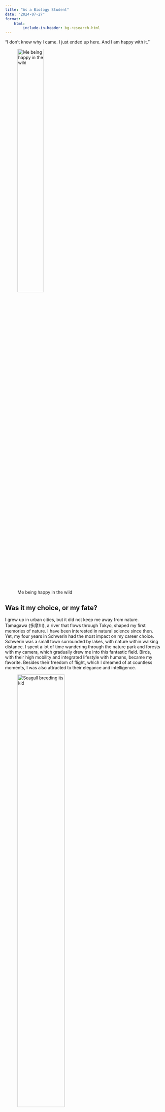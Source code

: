 ```yaml
---
title: "As a Biology Student"
date: "2024-07-27"
format:
    html:
        include-in-header: bg-research.html
---
```


"I don’t know why I came. I just ended up here. And I am happy with it. "

![Me being happy in the wild](/assets/images/hu-in-heath-cropped.jpg){width="45%"}

## Was it my choice, or my fate?

I grew up in urban cities, but it did not keep me away from nature. Tamagawa (多摩川), a river that flows through Tokyo, shaped my first memories of nature. I have been interested in natural science since then. Yet, my four years in Schwerin had the most impact on my career choice. Schwerin was a small town surrounded by lakes, with nature within walking distance. I spent a lot of time wandering through the nature park and forests with my camera, which gradually drew me into this fantastic field. Birds, with their high mobility and integrated lifestyle with humans, became my favorite. Besides their freedom of flight, which I dreamed of at countless moments, I was also attracted to their elegance and intelligence.

![Seagull breeding its kid](../assets/images/seagull.jpg){width=60%}

Another passion of mine lies in the ocean. The magical power of the ocean has attracted me in so many ways, too many to sort through. It feels like a born instinct how the sounds of waves, the blue of the depths, and the twinkling of the water trigger my emotions and actions. 

I love thinking, sometimes even a bit too much. I have lost count of how many times I sat on the rocks, looking at the starlight's reflection in the great lake of Schwerin, thinking about how vastly wide the universe is, and how insanely long time flows. Every time I think about this, I am amazed by the complexity of life, which blooms so brightly and desperately in the eye of Laplace’s demon.

<!-- ![Schweriner Schloss under the stars](../assets/images/schwerin-starlight.jpg){width=60%} -->

All of this, and much more, have ultimately led me on the path of becoming a biologist. 

## University

I started my degree program in 2020 at [Universität Hamburg](https://www.biologie.uni-hamburg.de/en.html) and received my bachelor's degree at 2024. Currently, I am further pursuing my master degree.

Besides the basic modules obligatory for everyone studying biology, I attended various elective courses during my bachelor and master studies. Many of them have already paid off with knowledge and skills later on, and some have meaningfully shaped my current specialization.

### Molecular Biology

Like many others, I thought about how my studies could support my future. The first time I stood at the crossroads, molecular biology, or specifically, biotechnology, seemed the most promising. But as I delved deeper, I noticed my lack of constant passion for the technology. They mean more as techniques and methods to me, not as research itself. I needed something more "biological" to immerse myself in. For the first time, I felt eager to answer questions at the front line of research. The questions which are confusing researchers, but also reveal the beauty of life. At the meantime, I had some new experience outside the lab, which reminded me on my original passion. This has made me decide that I don’t want to commit myself to a career that is totally inside the lab, but to take advantage of my knowledge and skills gained in this field to support my career that combines molecular biology with something else.

### The first HiWi

All I have now, and who I have become, could never have been possible if I hadn't sent that email back in 2022. It was the second time I saw the hiring ad for a student assistant. The professors in our department hire students yearly to assist with bachelor basic courses, particularly *Animal Physiology* in my case. Since these courses are mandatory, the number of attendees is high. In the first normal year after COVID, they faced a shortage of hands. Many others, who might have considered the job, were worried about whether they could be up to it, like I was. But seeing the ad twice?

:::{.mini}
“Well, maybe my German is not good enough, maybe I didn’t have the best grade in that course, but why not give it a try?” 
:::

I took it as a reminder of my fate and the last chance to get on that ride. And this, my friend, changed my life. Or anyway, my life would have to change at some point, but with this decision, I held the opportunity tight in my hand, even if I did not realize it back then.

It turned out the three-week job went very well. I had a good time and learned a lot, even though I was the one teaching others. This experience helped me overcome my anxiety in front of people, taught me the joy of helping others, and provided me with my first network in my career - with my future thesis supervisor, Dr. Kim Rohlfing.

### Bachelor thesis

Kim was a very talkative and passionate person. During the week we led the course together, she told me a lot about the research group she was in, the elective courses they offered, and their research. I must admit, my first choice for the thesis was another group, but eventually, I asked Kim for an opportunity. At that point, I was still planning to build my career path toward molecular technology.

The research group was called “Molecular Evolutionary Biology” and run by Prof. Dr. Susanne Dobler, who taught the fundamental evolution course. I was assigned a fascinating topic about *Wolbachia*, a stunning bacteria in many insects with impressive witchcraft — manipulating the host’s reproduction behavior, and more. The deeper I dived into it, the more amazed I was. Researchers worldwide have dedicated decades to studying this bacteria, and even more are joining, but still, it is shrouded in mysteries, and this excited me.
<!-- ([Learn more about my thesis and Wolbachia.](../research/blogs/bachelor-thesis.qmd)) -->

Eventually, I have come to realize that evolution was exactly what caught me on this path in the first place. I learned about the basic concept of modern evolutionary theory when I was young, and since then, I have always tried to explain things with it. That’s also how I explained the universe to myself and why the universe amazes me every time. And the topic I dived into, not only *Wolbachia* but the research on things we don’t know about countless lives on this planet, i.e. the biodiversity, how it works, how it was shaped, and where it will go, the complexity of life, is exactly the radiant flower that dazzles Laplace’s demon.

The year in the research group was the most precious year I had during the program. I even had the opportunity to attend an academic conference, the DZG (German Zoological Society) annual meeting in Kassel as an undergraduate student. As I wrote in the acknowledgments of my thesis, I can’t express enough gratitude to Kim, my supervisor, who offered the opportunities in the first place; to Susanne, our group leader, for showing me how an honored researcher should be; to Mario Röpcke, a fellow PhD student in the group, and to Dr. Shabnam Mohammadi, for the various help they offered during the year. I will treasure this memory for the rest of my life.

![Me and my poster](../assets/images/hu-poster.jpg){width=60%}

### Going Further

With my passion for evolution clarified, my goal became clear. Evolution does not stand alone; it is nothing more than ecology and genetics in relation to time. With that in mind, I began my master’s program and attended two courses - *Evolutionary Systematics* and *Community Ecology*. The former strengthened my understanding of evolution. As the course ended, I wrote this text in my notes:

::: {.mini}
*This course has given me the tools to see the driving forces behind the universe. I've come to understand that evolution is not just about the historical development of species. Rather, it's like an invisible hand from time itself, shaping our world.*
:::


The other one, *Community Ecology*, finally knitted a network between evolution and ecology for me by showing me how they interact with each other, and clarified how the conservation strategy works. Upon that, it also ‘officially’ connected data science with my career, by teaching us to deal with complex ecological data.

## Data Science - The Parallel

The importance of data science is nowadays no longer a news. I had a slight interest in it since a few years ago, and actually, my fourth preference when applying the university was data science (you can guess my third, it was not related to biology either). Although I am totally happy that I got accepted by B.Sc. biology program at UHH the day after my application, but the interest has remained. The bachelor biology program was reformed after two years after I started, where four semesters of data science course were brought into program to teach students R and be able to utilize digital methods to conduct basic statistical analysis. My program did not have that, we even brought F-table into exam to do some hand-made ANOVA. 

But I got lucky, I chose to start taking elective course earlier than suggested and replaced the basic biostatistics module with *Data Analysis in Ecology (with R)* (what I mean by ‘replace’ was actually skipping the basic module because the attendance was not checked). That was where I learned R and was introduced to the world of reproducible research.

Even if I hadn't taken course back then, I guess I would have still learned R at some point. As our lecturer suggested, I have used R regularly since then, including in my thesis and the *Community Ecology* course. I love the feeling of searching for new results in the sea of data, it's like a magical power that can find peace in a chaotic world. This evoked more interest inside me, such as building this website. Despite all the convenient features provided by Quarto, it still requires a certain level of project management skill to keep everythings clean, tidy, and understandable.

Earlier this year, I had some time without university courses, I used it to attend courses on *Coursera*, where many universities offer various courses. I introduced myself to bioinformatics, from simple motif finding to genome assembly, further to sequence comparison and ultimately to big data, in hope that I will use this knowledge in my future career (I’m sure I will).

## The Aim

After mentioning all the topic I’m up to, I hope you have received a broad overview of what I did and what I am doing. But I must admit, as I am still pursuing my master degree, I’m still not completely sure of the exact specific topic I will push toward, It will more probably be a spontaneous decision based on availability of different opportunities, but I certainly have some personal interest, such as the marine mammals, crustacean, sea birds, reptiles, *Wolbachia* of course (but less in insects themselves tho), some Crsutaceans (e.g. Rhizocephala is a very stunning group in view of evolution, also in physiology, developmental biology, and morphology, they are just too unique). 

Beside all I mentioned, I also learn new things from other branches out of general interest, such as other courses I attended: molecular parasitology, molecular immunology, biodiversity of marine deep-sea habitats, biodiversity of fungi, etc. I am encouraged by a concept to do this:

:::{.mini}
“T-shaped people", those with a depth of knowledge in at least one discipline and a breadth of knowledge about innovation and entrepreneurship that allows them to work effectively with professionals on other disciplines to bring their ideas to life.”

― Tina Seelig, *What I Wish I Knew When I Was 20*
:::

Interdisciplinarity has become an important aspect of research nowadays, especially in such complex subject like biology, I am extremely certain that I will work with people from other disciplines, and my goal is to contribute to research, particularly in species evolution, in view of its interaction with the environment and the humans, especially in terms of conservation, in an interdisciplinary way. 

## CV

I want to thank you all for reading this far. I hope my words give you a better idea of who I am, but there are also some points I did not mention. For more information, you can find my CV [here](/biology-research/CV_Zhehao_Hu.pdf).

I will be very happy if you find my story and my future vision align with your interest. If so, please don’t hesitate to reach out! Also please check the posts I wrote, I appreciate any advices and comments!